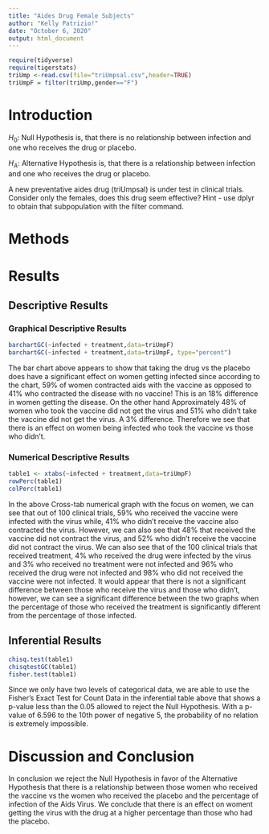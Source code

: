 ```yaml
---
title: "Aides Drug Female Subjects"
author: "Kelly Patrizio!"
date: "October 6, 2020"
output: html_document
---
```


```r
require(tidyverse)
require(tigerstats)
triUmp <-read.csv(file="triUmpsal.csv",header=TRUE)
triUmpF = filter(triUmp,gender=="F")

```

# Introduction

<!--In this section you explain what you are trying to show.  Where did the data come from?  What is the research or other question you are trying to answer?.  If you skimp in this section expect to be marked down in your grade. Paint a picture of the project a couple of paragraphs is expected!-->


$H_0$: Null Hypothesis is, that there is no relationship between infection and one who receives the drug or placebo.  

$H_A$: Alternative Hypothesis is, that there is a relationship between infection and one who receives the drug or placebo.

A new  preventative aides drug (triUmpsal) is under test in clinical trials. Consider only the females, does this drug seem effective?  Hint - use dplyr to obtain that subpopulation with the filter command.

# Methods

<!--Decide on your methods:  use "variable analysis" or other appropriate descriptors.  Make sure to choose at least one graphical method and at least one numerical method. Discuss what data manipulations may be needed for example subsetting or other binning procedures and what sort of graphical displays and inferential tools will be used!-->






# Results

<!--Divide this section into two sub-sections:  One for your descriptive  results and one for your inferential results.!-->

## Descriptive Results


### Graphical Descriptive Results

<!--Graphical results here.  Make sure to show your code.  Provide appropriate labels for axes, giving units if possible, and provide a good title for the graph, too.  Use the graphical results to describe the patterns if any that exist in the data as focused toward the research question. Bottom line is to explain the features of the graph that are relevant to conforming or departing to what is expected by your null hypothesis !-->

```r
barchartGC(~infected + treatment,data=triUmpF)
barchartGC(~infected + treatment,data=triUmpF, type="percent")

```

The bar chart above appears to show that taking the drug vs the placebo does have a significant effect on women getting infected since according to the chart, 59% of women contracted aids with the vaccine as opposed to 41% who contracted the disease with no vaccine!  This is an 18% difference in women getting the disease.  On the other hand Approximately 48% of women who took the vaccine did not get the virus and 51% who didn't take the vaccine did not get the virus.  A 3% difference.  Therefore we see that there is an effect on women being infected who took the vaccine vs those who didn't. 


### Numerical Descriptive Results

<!--Numerical results go here. Use the numerical results to describe the patterns if any that exist in the data as focused toward the research question!-->

```r
table1 <- xtabs(~infected + treatment,data=triUmpF)
rowPerc(table1)
colPerc(table1)
```

In the above Cross-tab numerical graph with the focus on women, we can see that out of 100 clinical trials, 59% who received the vaccine were infected with the virus while, 41% who didn't receive the vaccine also contracted the virus.  However, we can also see that 48% that received the vaccine did not contract the virus, and 52% who didn't receive the vaccine did not contract the virus.  We can also see that of the 100 clinical trials that received treatment, 4% who received the drug were infected by the virus and 3% who received no treatment were not infected and 96% who received the drug were not infected and 98% who did not received the vaccine were not infected.  It would appear that there is not a significant difference between those who receive the virus and those who didn't, however, we can see a significant difference between the two graphs when the percentage of those who received the treatment is significantly different from the percentage of those infected.    

## Inferential Results

<!--State hypothesis clearly.  Make sure your discussion of the inferential test covers all the aspects that the test output produces, such as test statistic, p-value etc.  Make a decision about the null hypothesis, explain the assumptions on which the selected test/procedure was based, and why the chosen procedure satisfys the assumptions and is appropriate to answer the research question!-->

```r
chisq.test(table1)
chisqtestGC(table1)
fisher.test(table1)
```

Since we only have two levels of categorical data, we are able to use the Fisher's Exact Test for Count Data in the inferential table above that shows a p-value less  than the 0.05 allowed to reject the Null Hypothesis.  With a p-value of 6.596 to the 10th power of negative 5, the probability of no relation is extremely impossible.   

# Discussion and Conclusion

In conclusion we reject the Null Hypothesis in favor of the Alternative Hypothesis that there is a relationship between those women who received the vaccine vs the women who received the placebo and the percentage of infection of the Aids Virus.  We conclude that there is an effect on woment getting the virus with the drug at a higher percentage than those who had the placebo.  

<!--Discussion and conclusion here.  If you found a relationship be sure to consider whether the relationship occurs because one of the variavbles causes the other, or whether they perhasps are related for some other reason.  Watch the chapter 6 videos from the GeorgeTown videos collection.!-->

